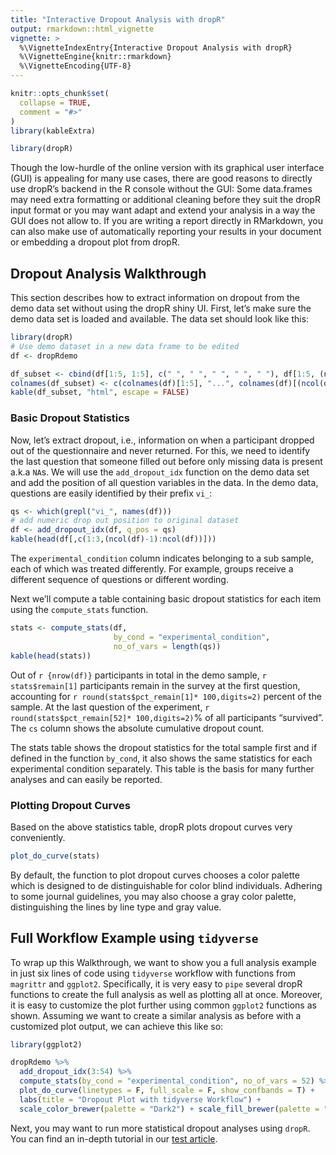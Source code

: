 ```yaml
---
title: "Interactive Dropout Analysis with dropR"
output: rmarkdown::html_vignette
vignette: >
  %\VignetteIndexEntry{Interactive Dropout Analysis with dropR}
  %\VignetteEngine{knitr::rmarkdown}
  %\VignetteEncoding{UTF-8}
---
```


```r
knitr::opts_chunk$set(
  collapse = TRUE,
  comment = "#>"
)
library(kableExtra)
```

```r
library(dropR)
```

Though the low-hurdle of the online version with its graphical user interface (GUI)
is appealing for many use cases, there are good reasons to directly use dropR's backend in the R console without the GUI: Some data.frames may need extra formatting or additional cleaning before they suit the dropR input format or you may want adapt and extend your analysis in a way the GUI does not allow to. 
If you are writing a report directly in RMarkdown, you can also make use of automatically reporting your results in your document or embedding a dropout plot from dropR.

## Dropout Analysis Walkthrough

This section describes how to extract information on dropout from the demo data set without using the dropR shiny UI.
First, let's make sure the demo data set is loaded and available. 
The data set should look like this:

```r
library(dropR)
# Use demo dataset in a new data frame to be edited
df <- dropRdemo
```

```r
df_subset <- cbind(df[1:5, 1:5], c(" ", " ", " ", " ", " "), df[1:5, (ncol(df)-1):ncol(df)])
colnames(df_subset) <- c(colnames(df)[1:5], "...", colnames(df)[(ncol(df)-1):ncol(df)])
kable(df_subset, "html", escape = FALSE)
```


### Basic Dropout Statistics

Now, let's extract dropout, i.e., information on when a participant dropped out of the questionnaire and never returned.
For this, we need to identify the last question that someone filled out before only missing data is present a.k.a `NA`s.
We will use the `add_dropout_idx` function on the demo data set and add the position of all question variables in the data.
In the demo data, questions are easily identified by their prefix `vi_`:

```r
qs <- which(grepl("vi_", names(df)))
# add numeric drop out position to original dataset
df <- add_dropout_idx(df, q_pos = qs)
kable(head(df[,c(1:3,(ncol(df)-1):ncol(df))]))
```

The `experimental_condition` column indicates belonging to a sub sample, each of which was treated differently. 
For example, groups receive a different sequence of questions or different wording. 

Next we'll compute a table containing basic dropout statistics for each item using the `compute_stats` function.

```r
stats <- compute_stats(df,
                       by_cond = "experimental_condition",
                       no_of_vars = length(qs))
kable(head(stats))
```

Out of `r {nrow(df)}` participants in total in the demo sample, `r stats$remain[1]` participants remain in the survey at the first question, accounting for `r round(stats$pct_remain[1]* 100,digits=2)` percent of the sample.
At the last question of the experiment, `r round(stats$pct_remain[52]* 100,digits=2)`% of all participants "survived". 
The `cs` column shows the absolute cumulative dropout count.

The stats table shows the dropout statistics for the total sample first and if defined in the function `by_cond`, it also shows the same statistics for each experimental condition separately.
This table is the basis for many further analyses and can easily be reported.


### Plotting Dropout Curves

Based on the above statistics table, dropR plots dropout curves very conveniently.

```r
plot_do_curve(stats)
```

By default, the function to plot dropout curves chooses a color palette which is designed to de distinguishable for color blind individuals. 
Adhering to some journal guidelines, you may also choose a gray color palette, distinguishing the lines by line type and gray value.

## Full Workflow Example using `tidyverse`

To wrap up this Walkthrough, we want to show you a full analysis example in just six lines of code using `tidyverse` workflow with functions from `magrittr` and `ggplot2`.
Specifically, it is very easy to `pipe` several dropR functions to create the full analysis as well as plotting all at once.
Moreover, it is easy to customize the plot further using common `ggplot2` functions as shown.
Assuming we want to create a similar analysis as before with a customized plot output, we can achieve this like so:

```r
library(ggplot2)

dropRdemo %>% 
  add_dropout_idx(3:54) %>% 
  compute_stats(by_cond = "experimental_condition", no_of_vars = 52) %>% 
  plot_do_curve(linetypes = F, full_scale = F, show_confbands = T) +
  labs(title = "Dropout Plot with tidyverse Workflow") +
  scale_color_brewer(palette = "Dark2") + scale_fill_brewer(palette = "Dark2")
```


Next, you may want to run more statistical dropout analyses using `dropR`.
You can find an in-depth tutorial in our [test article](https://iscience-kn.github.io/dropR/articles/tests.html).


